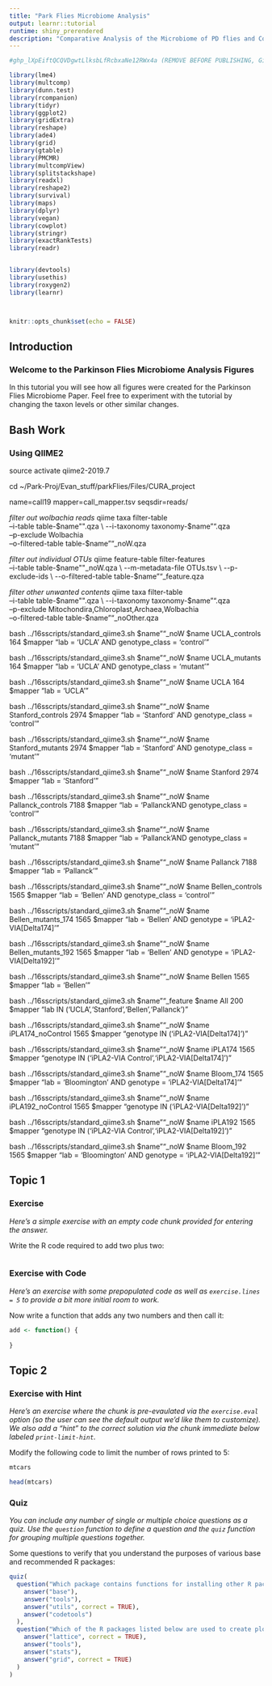 ```yaml
---
title: "Park Flies Microbiome Analysis"
output: learnr::tutorial
runtime: shiny_prerendered
description: "Comparative Analysis of the Microbiome of PD flies and Control flies"
---
```


```r
#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 (REMOVE BEFORE PUBLISHING, GitHub Token)

library(lme4)
library(multcomp)
library(dunn.test)
library(rcompanion)
library(tidyr)
library(ggplot2)
library(gridExtra)
library(reshape)
library(ade4)
library(grid)
library(gtable)
library(PMCMR)
library(multcompView)
library(splitstackshape)
library(readxl)
library(reshape2)
library(survival)
library(maps)
library(dplyr)
library(vegan)
library(cowplot)
library(stringr)
library(exactRankTests)
library(readr)


library(devtools)
library(usethis)
library(roxygen2)
library(learnr)



knitr::opts_chunk$set(echo = FALSE)
```

## Introduction

### Welcome to the Parkinson Flies Microbiome Analysis Figures

In this tutorial you will see how all figures were created for the Parkinson Flies Microbiome Paper. Feel free to experiment with the tutorial by changing the taxon levels or other similar changes.

## Bash Work

### Using QIIME2


source activate qiime2-2019.7

cd ~/Park-Proj/Evan_stuff/parkFlies/Files/CURA_project

name=call19
mapper=call_mapper.tsv
seqsdir=reads/


*filter out wolbachia reads*
qiime taxa filter-table \
  --i-table table-$name"".qza \
  --i-taxonomy taxonomy-$name"".qza \
  --p-exclude Wolbachia \
  --o-filtered-table table-$name""_noW.qza
  
*filter out individual OTUs*
qiime feature-table filter-features\
  --i-table table-$name""_noW.qza \
  --m-metadata-file OTUs.tsv \
  --p-exclude-ids \
  --o-filtered-table table-$name""_feature.qza
  
*filter other unwanted contents*
qiime taxa filter-table \
  --i-table table-$name"".qza \
  --i-taxonomy taxonomy-$name"".qza \
  --p-exclude Mitochondira,Chloroplast,Archaea,Wolbachia \
  --o-filtered-table table-$name""_noOther.qza



bash ../16sscripts/standard_qiime3.sh $name""_noW $name UCLA_controls 164 $mapper "lab = 'UCLA' AND genotype_class = 'control'"

bash ../16sscripts/standard_qiime3.sh $name""_noW $name UCLA_mutants 164 $mapper "lab = 'UCLA' AND genotype_class = 'mutant'"

bash ../16sscripts/standard_qiime3.sh $name""_noW $name UCLA 164 $mapper "lab = 'UCLA'"



bash ../16sscripts/standard_qiime3.sh $name""_noW $name Stanford_controls 2974 $mapper "lab = 'Stanford' AND genotype_class = 'control'"

bash ../16sscripts/standard_qiime3.sh $name""_noW $name Stanford_mutants 2974 $mapper "lab = 'Stanford' AND genotype_class = 'mutant'"

bash ../16sscripts/standard_qiime3.sh $name""_noW $name Stanford 2974 $mapper "lab = 'Stanford'"



bash ../16sscripts/standard_qiime3.sh $name""_noW $name Pallanck_controls 7188 $mapper "lab = 'Pallanck'AND genotype_class = 'control'"

bash ../16sscripts/standard_qiime3.sh $name""_noW $name Pallanck_mutants 7188 $mapper "lab = 'Pallanck'AND genotype_class = 'mutant'"

bash ../16sscripts/standard_qiime3.sh $name""_noW $name Pallanck 7188 $mapper "lab = 'Pallanck'"



bash ../16sscripts/standard_qiime3.sh $name""_noW $name Bellen_controls 1565 $mapper "lab = 'Bellen' AND genotype_class = 'control'"

bash ../16sscripts/standard_qiime3.sh $name""_noW $name Bellen_mutants_174 1565 $mapper "lab = 'Bellen' AND genotype = 'iPLA2-VIA[Delta174]'"

bash ../16sscripts/standard_qiime3.sh $name""_noW $name Bellen_mutants_192 1565 $mapper "lab = 'Bellen' AND genotype = 'iPLA2-VIA[Delta192]'"

bash ../16sscripts/standard_qiime3.sh $name""_noW $name Bellen 1565 $mapper "lab = 'Bellen'"



bash ../16sscripts/standard_qiime3.sh $name""_feature $name All 200 $mapper "lab IN ('UCLA','Stanford','Bellen','Pallanck')"




bash ../16sscripts/standard_qiime3.sh $name""_noW $name iPLA174_noControl 1565 $mapper "genotype IN ('iPLA2-VIA[Delta174]')"

bash ../16sscripts/standard_qiime3.sh $name""_noW $name iPLA174 1565 $mapper "genotype IN ('iPLA2-VIA Control','iPLA2-VIA[Delta174]')"

bash ../16sscripts/standard_qiime3.sh $name""_noW $name Bloom_174 1565 $mapper "lab = 'Bloomington' AND genotype = 'iPLA2-VIA[Delta174]'"



bash ../16sscripts/standard_qiime3.sh $name""_noW $name iPLA192_noControl 1565 $mapper "genotype IN ('iPLA2-VIA[Delta192]')"

bash ../16sscripts/standard_qiime3.sh $name""_noW $name iPLA192 1565 $mapper "genotype IN ('iPLA2-VIA Control','iPLA2-VIA[Delta192]')"

bash ../16sscripts/standard_qiime3.sh $name""_noW $name Bloom_192 1565 $mapper "lab = 'Bloomington' AND genotype = 'iPLA2-VIA[Delta192]'"





















## Topic 1

### Exercise 

*Here's a simple exercise with an empty code chunk provided for entering the answer.*

Write the R code required to add two plus two:

```r

```

### Exercise with Code

*Here's an exercise with some prepopulated code as well as `exercise.lines = 5` to provide a bit more initial room to work.*

Now write a function that adds any two numbers and then call it:

```r
add <- function() {
  
}
```

## Topic 2

### Exercise with Hint

*Here's an exercise where the chunk is pre-evaulated via the `exercise.eval` option (so the user can see the default output we'd like them to customize). We also add a "hint" to the correct solution via the chunk immediate below labeled `print-limit-hint`.*

Modify the following code to limit the number of rows printed to 5:

```r
mtcars
```

```r
head(mtcars)
```

### Quiz

*You can include any number of single or multiple choice questions as a quiz. Use the `question` function to define a question and the `quiz` function for grouping multiple questions together.*

Some questions to verify that you understand the purposes of various base and recommended R packages:

```r
quiz(
  question("Which package contains functions for installing other R packages?",
    answer("base"),
    answer("tools"),
    answer("utils", correct = TRUE),
    answer("codetools")
  ),
  question("Which of the R packages listed below are used to create plots?",
    answer("lattice", correct = TRUE),
    answer("tools"),
    answer("stats"),
    answer("grid", correct = TRUE)
  )
)
```
